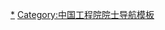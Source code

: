 {{Navbox
|name = 中国工程院信息与电子工程学部院士
|title = {{flagicon|CHN}} [[中国工程院]]信息与电子工程学部院士
|state = {{{state<includeonly>|collapsed</includeonly>}}}

|bodyclass = hlist
|group1 = 1994年
|list1 = 
* [[陈俊亮]]
* [[陈力为]]†
* [[何德全 (信息技术专家)|何德全]]
* [[胡启恒]]
* [[蒋新松]]†
* [[金国藩]]
* [[金怡濂]]
* [[李德仁 (科學家)|李德仁]]
* [[李同保]]
* [[刘永坦]]
* [[罗沛霖]]†
* [[倪光南]]
* [[宋健|宋　健]]
* [[苏君红]]
* [[汪成为]]
* [[王大珩]]†
* [[王选|王　选]]†
* [[王越 (雷达专家)|王　越]]
* [[韦钰|韦　钰]]
* [[张直中]]†
* [[周仲义]]
* [[朱高峰]]

|group2 = 1995年
|list2 = 
* [[陈德仁]]†
* [[陈敬熊]]†
* [[范滇元]]
* [[高鼎三]]†
* [[龚惠兴]]
* [[郭桂蓉]]
* [[黄尚廉]]†
* [[侯德原]]†
* [[姜文汉]]
* [[李国杰 (计算机专家)|李国杰]]
* [[李三立]]†
* [[梁春广]]†
* [[林永年]]
* [[陆建勋]]
* [[毛二可]]
* [[沈昌祥]]
* [[孙俊人]]†
* [[孙优贤]]
* [[孙玉|孙　玉]]
* [[王小谟]]
* [[魏子卿]]
* [[吴澄 (自动控制专家)|吴　澄]]
* [[吴佑寿]]†
* [[吴祖垲]]†
* [[徐元森]]†
* [[许国志]]†
* [[许居衍]]
* [[薛鸣球]]†
* [[叶尚福]]
* [[叶铭汉]]
* [[俞大光]]†
* [[张履谦 (1926年)|张履谦]]
* [[张钟华]]
* [[赵梓森]]
* [[周炯槃]]†
* [[庄松林]]

|group3 = 1997年
|list3 = 
* [[蔡鹤皋]]
* [[蔡吉人]]
* [[陈火旺]]†
* [[陈太一]]†
* [[顾冠群]]†
* [[胡光镇]]
* [[李乐民]]
* [[梁骏吾]]†
* [[林祥棣]]†
* [[凌永顺]]
* [[刘玠 (1943年)|刘　玠]]
* [[牛憨笨]]†
* [[潘云鹤]]
* [[童铠|童　铠]]†
* [[童志鹏]]†
* [[王任享]]
* [[杨士中]]
* [[张光义]]
* [[赵伊君]]

|group4 = 1999年
|list4 = 
* [[陈良惠]]
* [[封锡盛]]
* [[高洁 (量子物理计量专家)|高　洁]]
* [[姜景山]]†
* [[李德毅]]
* [[李幼平]]
* [[刘尚合]]
* [[卢锡城]]
* [[潘君骅]]
* [[孙家广]]
* [[魏正耀]]
* [[邬贺铨]]
* [[张明高]]
* [[张锡祥]]
* [[郑南宁]]
* [[钟山 (制导系统工程专家)|钟　山]]
* [[周立伟]]

|group5 = 2001年
|list5 = 
* [[贲德|贲　德]]
* [[陈左宁]]
* [[方家熊]]
* [[宫先仪]]
* [[何新贵]]
* [[李伯虎]]
* [[孙忠良]]†
* [[许祖彦]]
* [[王子才 (1932年)|王子才]]
* [[姚骏恩]]
* [[张乃通]]†

|group6 = 2003年
|list6 = 
* [[柴天佑]]
* [[龚知本]]
* [[马远良]]
* [[王天然]]
* [[邬江兴]]
* [[叶声华]]
* [[周寿桓]]

|group7 = 2005年
|list7 = 
* [[陈鲸|陈　鲸]]
* [[戴浩 (自动化网专家)|戴　浩]]
* [[方滨兴]]
* [[黄培康]]
* [[刘韵洁]]

|group8 = 2007年
|list8 = 
* [[徐扬生]]
* [[张尧学]]

|group9 = 2009年
|list9 = 
* [[邓中翰]]
* [[吴曼青]]
* [[于全|于　全]]

|group10 = 2011年
|list10 = 
* [[陈志杰 (空中管制技术专家)|陈志-{杰}-]]
* [[段宝岩]]
* [[高文 (学者)|高　文]]
* [[李天初]]
* [[吕跃广]]
* [[吾守尔·斯拉木]]

|group11 = 2013年
|list11 = 
* [[丁文华]]
* [[费爱国]]
* [[桂卫华]]
* [[何友 (1956年)|何　友]]
* [[杨小牛]]
* [[张广军]]
* [[赵沁平]]

|group12 = 2015年
|list12 = 
* [[陈纯|陈　纯]]
* [[樊邦奎]]
* [[姜会林]]
* [[廖湘科]]
* [[王恩东]]
* [[吴建平 (计算机科学家)|吴建平]]
* [[吳偉仁|吴伟仁]]
* [[余少华]]

|group13 = 2017年
|list13 = 
* [[陈杰 (1965年)|陈　杰]]
* [[戴琼海]]
* [[刘永坚]]
* [[刘泽金]]
* [[陆军 (电子工程专家)|陆　军]]
* [[宁滨|宁　滨]]†
* [[谭久彬]]
* [[王沙飞]]

|group14 = 2019年
|list14 = 
* [[罗先刚]]
* [[苏东林]]
* [[孙凝晖]]
* [[王耀南 (机器人技术与智能控制专家)|王耀南]]
* [[魏毅寅]]
* [[吴汉明]]
* [[姚富强]]
* [[张平 (无线通信专家)|张　平]]
* [[郑纬民]]

|group15 = 2021年
|list15 = 
* [[孔志印]]
* [[龙腾|龙　腾]]
* [[江碧涛]]
* [[吴剑旗]]
* [[张宏科]]
* [[张宝东 (1962年)|张宝东]]
* [[李得天]]
* [[罗毅 (电子学家)|罗　毅]]
* [[蓝羽石]]
* [[蒋昌俊]]

|below = 
†：已逝世
* [[Template:中国工程院机械与运载工程学部院士|机械与运载工程学部]]
* '''信息与电子工程学部'''
* [[Template:中国工程院化工、冶金与材料工程学部院士|化工、冶金与材料工程学部]]
* [[Template:中国工程院能源与矿业工程学部院士|能源与矿业工程学部]]
* [[Template:中国工程院土木、水利与建筑工程学部院士|土木、水利与建筑工程学部]]
* [[Template:中国工程院环境与轻纺工程学部院士|环境与轻纺工程学部]]
* [[Template:中国工程院农业学部院士|农业学部]]
* [[Template:中国工程院医药卫生学部院士|医药卫生学部]]
* [[Template:中国工程院工程管理学部院士|工程管理学部]]
}}<noinclude>
[[Category:中国工程院信息与电子工程学部院士|*]]
[[Category:中国工程院院士导航模板]]
</noinclude>